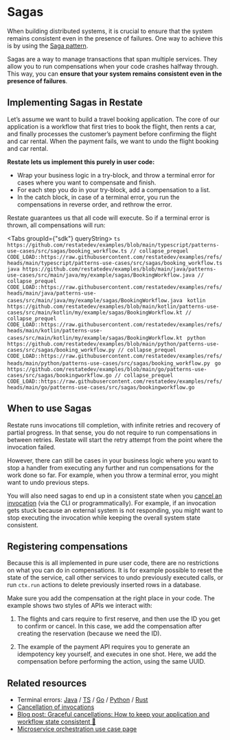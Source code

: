 
# Sagas

When building distributed systems, it is crucial to ensure that the system remains consistent even in the presence of failures.
One way to achieve this is by using the [Saga pattern](https://learn.microsoft.com/en-us/azure/architecture/reference-architectures/saga/saga).

Sagas are a way to manage transactions that span multiple services.
They allow you to run compensations when your code crashes halfway through.
This way, you can **ensure that your system remains consistent even in the presence of failures**.


## Implementing Sagas in Restate

Let’s assume we want to build a travel booking application.
The core of our application is a workflow that first tries to book the flight, then rents a car, and finally processes the customer’s payment before confirming the flight and car rental.
When the payment fails, we want to undo the flight booking and car rental.

**Restate lets us implement this purely in user code:**
- Wrap your business logic in a try-block, and throw a terminal error for cases where you want to compensate and finish.
- For each step you do in your try-block, add a compensation to a list.
- In the catch block, in case of a terminal error, you run the compensations in reverse order, and rethrow the error.

Restate guarantees us that all code will execute. So if a terminal error is thrown, all compensations will run:

<Tabs groupId={"sdk"} queryString>
    <TabItem value="typescript" label="TypeScript">
        ```ts https://github.com/restatedev/examples/blob/main/typescript/patterns-use-cases/src/sagas/booking_workflow.ts
        // collapse_prequel
        CODE_LOAD::https://raw.githubusercontent.com/restatedev/examples/refs/heads/main/typescript/patterns-use-cases/src/sagas/booking_workflow.ts
        ```
    </TabItem>
    <TabItem value="java" label="Java">
        ```java https://github.com/restatedev/examples/blob/main/java/patterns-use-cases/src/main/java/my/example/sagas/BookingWorkflow.java
        // collapse_prequel
        CODE_LOAD::https://raw.githubusercontent.com/restatedev/examples/refs/heads/main/java/patterns-use-cases/src/main/java/my/example/sagas/BookingWorkflow.java
        ```
    </TabItem>
    <TabItem value="kotlin" label="Kotlin">
        ```kotlin https://github.com/restatedev/examples/blob/main/kotlin/patterns-use-cases/src/main/kotlin/my/example/sagas/BookingWorkflow.kt
        // collapse_prequel
        CODE_LOAD::https://raw.githubusercontent.com/restatedev/examples/refs/heads/main/kotlin/patterns-use-cases/src/main/kotlin/my/example/sagas/BookingWorkflow.kt
        ```
    </TabItem>
    <TabItem value="python" label="Python">
        ```python https://github.com/restatedev/examples/blob/main/python/patterns-use-cases/src/sagas/booking_workflow.py
        // collapse_prequel
        CODE_LOAD::https://raw.githubusercontent.com/restatedev/examples/refs/heads/main/python/patterns-use-cases/src/sagas/booking_workflow.py
        ```
    </TabItem>
    <TabItem value="go" label="Go">
        ```go https://github.com/restatedev/examples/blob/main/go/patterns-use-cases/src/sagas/bookingworkflow.go
        // collapse_prequel
        CODE_LOAD::https://raw.githubusercontent.com/restatedev/examples/refs/heads/main/go/patterns-use-cases/src/sagas/bookingworkflow.go
        ```
    </TabItem>
</Tabs>

## When to use Sagas

Restate runs invocations till completion, with infinite retries and recovery of partial progress.
In that sense, you do not require to run compensations in between retries. Restate will start the retry attempt from the point where the invocation failed.

However, there can still be cases in your business logic where you want to stop a handler from executing any further and run compensations for the work done so far.
For example, when you throw a terminal error, you might want to undo previous steps.

You will also need sagas to end up in a consistent state when you [cancel an invocation](operate/invocation#cancelling-invocations) (via the CLI or programmatically).
For example, if an invocation gets stuck because an external system is not responding, you might want to stop executing the invocation while keeping the overall system state consistent.


## Registering compensations

Because this is all implemented in pure user code, there are no restrictions on what you can do in compensations.
It is for example possible to reset the state of the service, call other services to undo previously executed calls, or run `ctx.run` actions to delete previously inserted rows in a database.

Make sure you add the compensation at the right place in your code.
The example shows two styles of APIs we interact with:
1. The flights and cars require to first reserve, and then use the ID you get to confirm or cancel.
In this case, we add the compensation after creating the reservation (because we need the ID).

2. The example of the payment API requires you to generate an idempotency key yourself, and executes in one shot.
Here, we add the compensation before performing the action, using the same UUID.

## Related resources

- Terminal errors: [Java](/develop/java/error-handling) / [TS](/develop/ts/error-handling) / [Go](/develop/go/error-handling) / [Python](/develop/python/error-handling)  / [Rust](https://docs.rs/restate-sdk/latest/restate_sdk/errors/index.html)
- [Cancellation of invocations](operate/invocation#cancelling-invocations)
- [Blog post: Graceful cancellations: How to keep your application and workflow state consistent 💪](https://restate.dev/blog/graceful-cancellations-how-to-keep-your-application-and-workflow-state-consistent/)
- [Microservice orchestration use case page](/use-cases/microservice-orchestration)